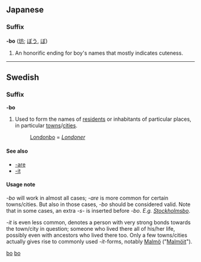 {{see|Appendix:Variations of 'bo'}}

==Japanese==
===Suffix===
'''-bo''' ([[坊]]; [[ぼう]], [[ぼ]])
#An honorific ending for boy's names that mostly indicates cuteness.

----

==Swedish==
===Suffix===
'''-bo'''

#Used to form the names of [[resident]]s or inhabitants of particular places, in particular [[towns]]/[[cities]].
#:[[Londonbo]] = ''[[Londoner]]''

====See also====
*[[-are]]
*[[-it]]


====Usage note====
''-bo'' will work in almost all cases; ''-are'' is more common for certain towns/cities. But also in those cases, ''-bo'' should be considered valid. Note that in some cases, an extra ''-s-'' is inserted before ''-bo''. ''E.g. [[Stockholmsbo]]''.

''-it'' is even less common, denotes a person with very strong bonds towards the town/city in question; someone who lived there all of his/her life, possibly even with ancestors who lived there too. Only a few towns/cities actually gives rise to commonly used ''-it''-forms, notably [[Malmö]] ("[[Malmöit]]").

[[Category:Japanese suffixes|bo]]
[[Category:Swedish suffixes|bo]]